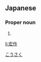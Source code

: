 ==Japanese==
{{ja-kanjitab|宏|作}}

===Proper noun===
{{ja-pos|proper|こうさく}}

# {{given name|male|lang=ja}}

[[Category:Japanese male given names|こうさく]]

[[li:宏作]]